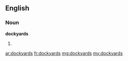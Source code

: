==English==

===Noun===
'''dockyards'''

# {{plural of|[[dockyard]]}}

[[ar:dockyards]]
[[fr:dockyards]]
[[mg:dockyards]]
[[my:dockyards]]